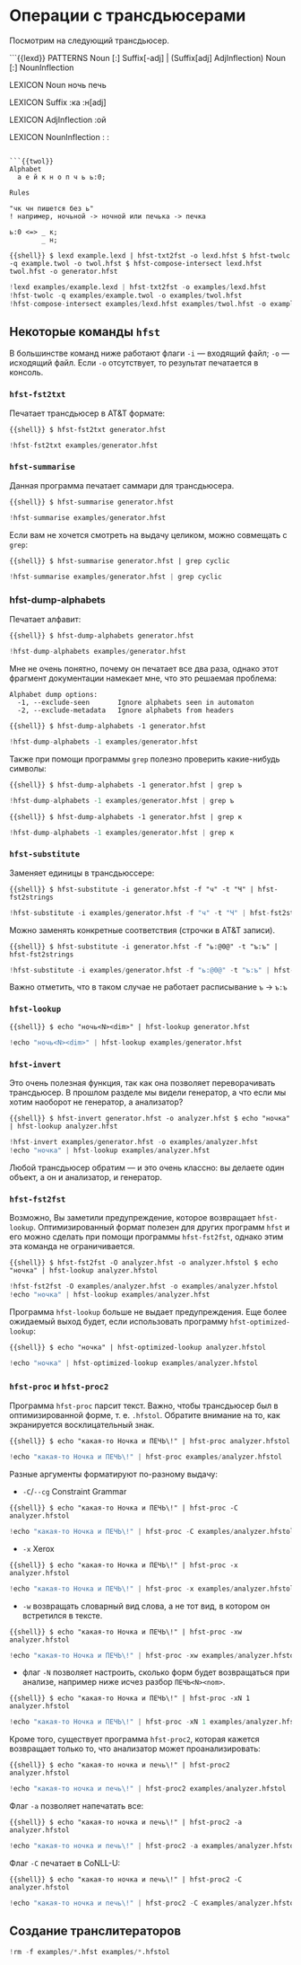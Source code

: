 # Операции с трансдьюсерами

Посмотрим на следующий трансдьюсер.

```{{lexd}}
PATTERNS
Noun [<N>:] Suffix[-adj] | (Suffix[adj] AdjInflection)
Noun [<N>:] NounInflection

LEXICON Noun
ночь
печь

LEXICON Suffix
<dim>:ка
<adj>:н[adj]

LEXICON AdjInflection
<m><sg><nom>:ой

LEXICON NounInflection
<nom>:
<acc>:
```

```{{twol}}
Alphabet
  а е й к н о п ч ь ь:0;

Rules

"чк чн пишется без ь"
! например, ночьной -> ночной или печька -> печка

ь:0 <=> _ к;
        _ н;
```

```{{shell}}
$ lexd example.lexd | hfst-txt2fst -o lexd.hfst
$ hfst-twolc -q example.twol -o twol.hfst
$ hfst-compose-intersect lexd.hfst twol.hfst -o generator.hfst
```

```python
!lexd examples/example.lexd | hfst-txt2fst -o examples/lexd.hfst
!hfst-twolc -q examples/example.twol -o examples/twol.hfst
!hfst-compose-intersect examples/lexd.hfst examples/twol.hfst -o examples/generator.hfst
```

## Некоторые команды `hfst`

В большинстве команд ниже работают флаги `-i` --- входящий файл; `-o` --- исходящий файл. Если `-o` отсутствует, то результат печатается в консоль.

### `hfst-fst2txt`

Печатает трансдьюсер в AT&T формате:

```{{shell}}
$ hfst-fst2txt generator.hfst
```

```python
!hfst-fst2txt examples/generator.hfst
```

### `hfst-summarise`

Данная программа печатает саммари для трансдьюсера.

```{{shell}}
$ hfst-summarise generator.hfst
```

```python
!hfst-summarise examples/generator.hfst
```


Если вам не хочется смотреть на выдачу целиком, можно совмещать с `grep`:

```{{shell}}
$ hfst-summarise generator.hfst | grep cyclic
```

```python
!hfst-summarise examples/generator.hfst | grep cyclic
```

### hfst-dump-alphabets

Печатает алфавит:

```{{shell}}
$ hfst-dump-alphabets generator.hfst
```

```python
!hfst-dump-alphabets examples/generator.hfst
```

Мне не очень понятно, почему он печатает все два раза, однако этот фрагмент документации намекает мне, что это решаемая проблема:

```
Alphabet dump options:
  -1, --exclude-seen       Ignore alphabets seen in automaton
  -2, --exclude-metadata   Ignore alphabets from headers
```

```{{shell}}
$ hfst-dump-alphabets -1 generator.hfst
```

```python
!hfst-dump-alphabets -1 examples/generator.hfst
```


Также при помощи программы `grep` полезно проверить какие-нибудь символы:

```{{shell}}
$ hfst-dump-alphabets -1 generator.hfst | grep ъ
```
```python
!hfst-dump-alphabets -1 examples/generator.hfst | grep ъ
```
```{{shell}}
$ hfst-dump-alphabets -1 generator.hfst | grep к
```
```python
!hfst-dump-alphabets -1 examples/generator.hfst | grep к
```

### `hfst-substitute`

Заменяет единицы в трансдьюссере:

```{{shell}}
$ hfst-substitute -i generator.hfst -f "ч" -t "Ч" | hfst-fst2strings
```

```python
!hfst-substitute -i examples/generator.hfst -f "ч" -t "Ч" | hfst-fst2strings
```

Можно заменять конкретные соответствия (строчки в AT&T записи).

```{{shell}}
$ hfst-substitute -i generator.hfst -f "ь:@0@" -t "ъ:ъ" | hfst-fst2strings
```

```python
!hfst-substitute -i examples/generator.hfst -f "ь:@0@" -t "ъ:ъ" | hfst-fst2strings
```

Важно отметить, что в таком случае не работает расписывание `ъ` -> `ъ:ъ`

### `hfst-lookup`

```{{shell}}
$ echo "ночь<N><dim>" | hfst-lookup generator.hfst
```

```python
!echo "ночь<N><dim>" | hfst-lookup examples/generator.hfst 
```

### `hfst-invert`

Это очень полезная функция, так как она позволяет переворачивать трансдьюсер. В прошлом разделе мы видели генератор, а что если мы хотим наоборот не генератор, а анализатор?

```{{shell}}
$ hfst-invert generator.hfst -o analyzer.hfst
$ echo "ночка" | hfst-lookup analyzer.hfst
```

```python
!hfst-invert examples/generator.hfst -o examples/analyzer.hfst
!echo "ночка" | hfst-lookup examples/analyzer.hfst
```

Любой трансдьюсер обратим --- и это очень классно: вы делаете один объект, а он и анализатор, и генератор.

### `hfst-fst2fst`

Возможно, Вы заметили предупреждение, которое возвращает `hfst-lookup`. Оптимизированный формат полезен для других программ `hfst` и его можно сделать при помощи программы `hfst-fst2fst`, однако этим эта команда не ограничивается.

```{{shell}}
$ hfst-fst2fst -O analyzer.hfst -o analyzer.hfstol
$ echo "ночка" | hfst-lookup analyzer.hfstol
```

```python
!hfst-fst2fst -O examples/analyzer.hfst -o examples/analyzer.hfstol
!echo "ночка" | hfst-lookup examples/analyzer.hfst
```

Программа `hfst-lookup` больше не выдает предупреждения. Еще более ожидаемый выход будет, если использовать программу `hfst-optimized-lookup`:

```{{shell}}
$ echo "ночка" | hfst-optimized-lookup analyzer.hfstol
```

```python
!echo "ночка" | hfst-optimized-lookup examples/analyzer.hfstol
```

### `hfst-proc` и `hfst-proc2`

Программа `hfst-proc` парсит текст. Важно, чтобы трансдьюсер был в оптимизированной форме, т. е. `.hfstol`. Обратите внимание на то, как экранируется восклицательный знак.

```{{shell}}
$ echo "какая-то Ночка и ПЕЧЬ\!" | hfst-proc analyzer.hfstol
```

```python
!echo "какая-то Ночка и ПЕЧЬ\!" | hfst-proc examples/analyzer.hfstol
```

Разные аргументы форматируют по-разному выдачу:

- `-C`/`--cg` Constraint Grammar

```{{shell}}
$ echo "какая-то Ночка и ПЕЧЬ\!" | hfst-proc -C analyzer.hfstol
```
```python
!echo "какая-то Ночка и ПЕЧЬ\!" | hfst-proc -C examples/analyzer.hfstol
```

- `-x` Xerox 

```{{shell}}
$ echo "какая-то Ночка и ПЕЧЬ\!" | hfst-proc -x analyzer.hfstol
```
```python
!echo "какая-то Ночка и ПЕЧЬ\!" | hfst-proc -x examples/analyzer.hfstol
```

- `-w` возвращать словарный вид слова, а не тот вид, в котором он встретился в тексте.

```{{shell}}
$ echo "какая-то Ночка и ПЕЧЬ\!" | hfst-proc -xw analyzer.hfstol
```
```python
!echo "какая-то Ночка и ПЕЧЬ\!" | hfst-proc -xw examples/analyzer.hfstol
```

- флаг `-N` позволяет настроить, сколько форм будет возвращаться при анализе, например ниже исчез разбор `ПЕЧЬ<N><nom>`.

```{{shell}}
$ echo "какая-то Ночка и ПЕЧЬ\!" | hfst-proc -xN 1 analyzer.hfstol
```
```python
!echo "какая-то Ночка и ПЕЧЬ\!" | hfst-proc -xN 1 examples/analyzer.hfstol
```

Кроме того, существует программа `hfst-proc2`, которая кажется возвращает только то, что анализатор может проанализировать:

```{{shell}}
$ echo "какая-то ночка и печь\!" | hfst-proc2 analyzer.hfstol
```
```python
!echo "какая-то ночка и печь\!" | hfst-proc2 examples/analyzer.hfstol
```

Флаг `-a` позволяет напечатать все:

```{{shell}}
$ echo "какая-то ночка и печь\!" | hfst-proc2 -a analyzer.hfstol
```
```python
!echo "какая-то ночка и печь\!" | hfst-proc2 -a examples/analyzer.hfstol
```

Флаг `-C` печатает в CoNLL-U:

```{{shell}}
$ echo "какая-то ночка и печь\!" | hfst-proc2 -С analyzer.hfstol
```
```python
!echo "какая-то ночка и печь\!" | hfst-proc2 -C examples/analyzer.hfstol
```

## Создание транслитераторов

```python
!rm -f examples/*.hfst examples/*.hfstol
```

